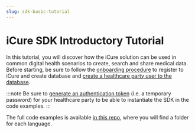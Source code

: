 ```yaml
---
slug: sdk-basic-tutorial
---
```


# iCure SDK Introductory Tutorial

In this tutorial, you will discover how the iCure solution can be used in common digital health scenarios to create,
search and share medical data.
Before starting, be sure to follow the [onboarding procedure](/cockpit/how-to/how-to-create-your-account) to register to
iCure and create database and [create a healthcare party user to the database](/cockpit/how-to/how-to-manage-hcp).

:::note
Be sure to [generate an authentication token](/cockpit/how-to/how-to-manage-hcp#generating-an-authentication-token) (i.e.
a temporary password) for your healthcare party to be able to instantiate the SDK in the code examples.
:::

The full code examples is available [in this repo](TODO), where you will find a folder for each language.